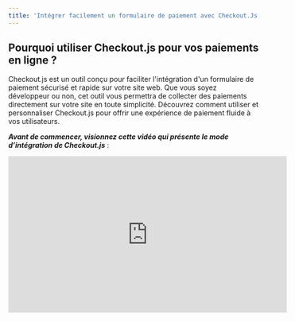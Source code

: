 ```yaml
---
title: 'Intégrer facilement un formulaire de paiement avec Checkout.Js'
---
```


## Pourquoi utiliser Checkout.js pour vos paiements en ligne ?

Checkout.js est un outil conçu pour faciliter l'intégration d'un formulaire de paiement sécurisé et rapide sur votre site web. Que vous soyez développeur ou non, cet outil vous permettra de collecter des paiements directement sur votre site en toute simplicité. Découvrez comment utiliser et personnaliser Checkout.js pour offrir une expérience de paiement fluide à vos utilisateurs.

***Avant de commencer, visionnez cette vidéo qui présente le mode d’intégration de Checkout.js*** :

<iframe width="560" height="315" src="https://www.youtube.com/embed/NswxFnyrzR8" title="Intégrer un formulaire de paiement sur votre site avec Feda Checkout" frameborder="0" allow="accelerometer; autoplay; clipboard-write; encrypted-media; gyroscope; picture-in-picture" allowfullscreen />

## Méthodes d'intégration de Checkout.js

Checkout.js offre plusieurs options d'intégration pour répondre à différents besoins. Vous pouvez ajouter un bouton de paiement simple, plusieurs boutons de collecte, ou même intégrer le formulaire de paiement directement sur votre site pour éviter les redirections.


<Steps>
  <Step title="Ajouter un bouton de paiement simple à votre page">
    Commencez par ajouter un bouton simple sur votre page pour déclencher la        collecte. Ce bouton permettra à l’utilisateur d’accéder à un formulaire de      paiement où il pourra finaliser la transaction.

    ```javascript
  <!--
Remplacez VOTRE_CLE_API_PUBLIQUE par la clé publique de votre compte sandbox ou live.
-->

<!doctype html>
<html lang="en">
<head>
  <meta charset="utf-8">
  <meta http-equiv="X-UA-Compatible" content="IE=edge,chrome=1"/>
  <title>Intégrer Feda Checkout à mon site</title>
  <script src="https://cdn.fedapay.com/checkout.js?v=1.1.7"></script>
</head>
<body>
  <button id="pay-btn">Payer 100 FCFA</button>
  <script type="text/javascript">
      FedaPay.init('#pay-btn', { public_key: 'VOTRE_CLE_API_PUBLIQUE' });
  </script>
</body>
</html>
```

<Info>
**Démo :
  
Cliquez sur le bouton pour tester

(Insérer un bouton démo)**
</Info>
  </Step>

  <Step title="Personnaliser le formulaire de paiement">
    Vous pouvez personnaliser les détails de la collecte (montant, description, noms et adresse e-mail du client) pour adapter le formulaire de paiement à votre plateforme.

```javascript
<!doctype html>
<html lang="en">
<head>
  <meta charset="utf-8">
  <meta http-equiv="X-UA-Compatible" content="IE=edge,chrome=1"/>
  <title>Intégrer Feda Checkout à mon site</title>
  <script src="https://cdn.fedapay.com/checkout.js?v=1.1.7"></script>
</head>
<body>
  <button id="pay-btn">Payer 1000 FCFA</button>
  <script type="text/javascript">
      FedaPay.init('#pay-btn', {
        public_key: 'VOTRE_CLE_API_PUBLIQUE',
        transaction: {
          amount: 1000,
          description: 'Acheter mon produit'
        },
        customer: {
          email: 'johndoe@gmail.com',
          lastname: 'Doe',
          firstname: 'John',
        }
      });
  </script>
</body>
</html>
```

<Info>
  **Démo Personnalisée :
  
Bouton de paiement personnalisé avec des informations supplémentaires sur l’utilisateur

(Insérer un bouton démo : Payer 1000 FCFA)
</Info>
  </Step>

  <Step title="Ajouter plusieurs boutons de paiement sur une même page">
    Pour permettre des collectes de différents montants, vous pouvez intégrer plusieurs boutons de paiement sur la même page.

```javascript
<!doctype html>
<html lang="en">
<head>
  <meta charset="utf-8">
  <meta http-equiv="X-UA-Compatible" content="IE=edge,chrome=1"/>
  <title>Intégrer Feda Checkout à mon site</title>
  <script src="https://cdn.fedapay.com/checkout.js?v=1.1.7"></script>
</head>
<body>
  <button class="pay-btn"
  data-transaction-amount="1000"
  data-transaction-description="Acheter mon produit"
  data-customer-email="johndoe@gmail.com"
  data-customer-lastname="Doe">Payer 1000 FCFA</button>

  <button class="pay-btn"
  data-transaction-amount="2000"
  data-transaction-description="Acheter mon produit"
  data-customer-email="janetay@gmail.com"
  data-customer-lastname="Tay">Payer 2000 FCFA</button>
  <script type="text/javascript">
      FedaPay.init('.pay-btn', { public_key: 'VOTRE_CLE_API_PUBLIQUE' });
  </script>
</body>
</html>
```
<Info>
Démo :
  
(Insérer les boutons : Payer 1000 FCFA, Payer 2000 FCFA)
</Info>
  </Step>

  <Step title="Déclencher la collecte avec un événement
">
    Si vous souhaitez déclencher la collecte par un événement spécifique, utilisez JavaScript pour activer le formulaire de paiement sur demande.

```javascript
<!doctype html>
<html lang="en">
<head>
  <meta charset="utf-8">
  <meta http-equiv="X-UA-Compatible" content="IE=edge,chrome=1"/>
  <title>Intégrer Feda Checkout à mon site</title>
  <script src="https://cdn.fedapay.com/checkout.js?v=1.1.7"></script>
</head>
<body>
  <button id="pay-btn"
  data-transaction-amount="1000"
  data-transaction-description="Acheter mon produit"
  data-customer-email="johndoe@gmail.com"
  data-customer-lastname="Doe"
  >Payer 1000 FCFA</button>

  <script type="text/javascript">
    let widget =  FedaPay.init({
      public_key: 'VOTRE_CLE_API_PUBLIQUE'
    });
    let btn = document.getElementById('pay-btn');
    btn.addEventListener('click', () => {
      widget.open();
    });
  </script>
</body>
</html>
```
<Info>
  Démo Événement :
  
(Bouton de démo : Payer 1000 FCFA)
</Info>
  </Step>

  <Step title="Intégration embarquée : Paiement sans redirection">
    Pour une expérience utilisateur optimisée, vous pouvez intégrer le formulaire de collecte directement sur votre site, sans rediriger l'utilisateur.

```javascript
<!doctype html>
<html lang="en">
<head>
  <meta charset="utf-8">
  <meta http-equiv="X-UA-Compatible" content="IE=edge,chrome=1"/>
  <title>Intégrer Feda Checkout à mon site</title>
  <script src="https://cdn.fedapay.com/checkout.js?v=1.1.7"></script>
</head>
<body>
  <div id="embed" style="width: 500px; height: 420px"></div>

  <script type="text/javascript">
      FedaPay.init({
        public_key: 'VOTRE_CLE_API_PUBLIQUE',
        transaction: {
          amount: 1000,
          description: 'Acheter mon produit'
        },
        customer: {
          email: 'johndoe@gmail.com',
          lastname: 'Doe',
        },
        container: '#embed'
     });
  </script>
</body>
</html>
```
<Info>
  Démo Intégrée :
  
(Insérer ici un bouton de démo avec paiement intégré)
</Info>
  </Step>
</Steps>

## Personnalisation de l'interface et options avancées

Checkout.js permet de personnaliser les éléments visuels de votre formulaire pour qu’il corresponde à l’identité de votre plateforme. Vous pouvez notamment définir la couleur de l’arrière-plan, le texte du bouton de paiement, ou ajouter un logo.

_**Modifier l'apparence et ajouter des détails supplémentaires**_

- _**Clé publique** : `data-public-key`_
- _**Montant de la collecte** : `data-transaction-amount`_
- _**Description de la collecte** : `data-transaction-description`_
- _**Devise** : `data-currency-iso`_
- _**Texte du bouton** : `data-button-text`_
- _**Classe CSS du bouton** : `data-button-class`_
- _**Image et description du widget** : `data-widget-image, data-widget-description`_

## Méthode avec une balise form pour une intégration avancée

Checkout.js permet également l’intégration avec une balise form pour envoyer des données spécifiques après paiement.

```javascript
<!--
Remplacez VOTRE_CLE_API_PUBLIQUE par la clé publique de votre compte sandbox ou live.
-->
<form action="index.php" method="POST">
 <input type="hidden" name="field" value="test">
 <script
   src="https://cdn.fedapay.com/checkout.js?v=1.1.7"
   data-public-key="VOTRE_CLE_API_PUBLIQUE"
   data-button-text="Payer 1000"
   data-button-class="button-class"
   data-transaction-amount="1000"
   data-transaction-description="Description de la transaction"
   data-currency-iso="XOF">
 </script>
</form>
```
**Connecter votre compte FedaPay**

Une fois le code intégré, assurez-vous de connecter votre compte FedaPay pour autoriser la création des clients et des collectes. Cette étape est cruciale pour sécuriser votre intégration.

_**Accédez aux Préférences ici :**_

[Préférences de votre compte FedaPay](https://live.fedapay.com/login?redirect_uri=%2Fsettings%2Fpreferences)
